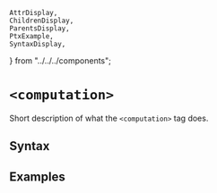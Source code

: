     AttrDisplay,
    ChildrenDisplay,
    ParentsDisplay,
    PtxExample,
    SyntaxDisplay,
} from "../../../components";

# `<computation>`

Short description of what the `<computation>` tag does.

## Syntax

<SyntaxDisplay name="computation" />

## Examples

    